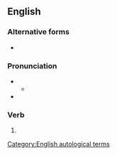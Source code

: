 ==English==

===Alternative forms===
* {{l|en|spelt}} {{qualifier|British}}

===Pronunciation===
* {{IPA|en|/ˈspɛld/}}
** {{audio|en|LL-Q1860 (eng)-Vealhurl-spelled.wav|Audio (UK)}}
* {{rhymes|en|ɛld|s=1}}

===Verb===
{{head|en|verb form}}

# {{en-past of|spell}}

[[Category:English autological terms]]